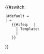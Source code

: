 {{#switch: {{NAMESPACE: {{{1}}} }}
 |#default = {{FULLPAGENAME: {{{1}}} }} <!-- eg "User:Foo" -->
 |{{ns:0}} = 
    {{#ifeq: {{NAMESPACE: {{{1}}} }} | {{NAMESPACE: Template{{{1}}} }}
      | Template:{{{1}}}            <!-- no leading colon, eg "Foo" -->
      | {{PAGENAME: {{{1}}} }}      <!-- leading colon, eg ":Foo", so we want the article -->
    }}
}}<noinclude>
{{en/documentation}}
</noinclude>